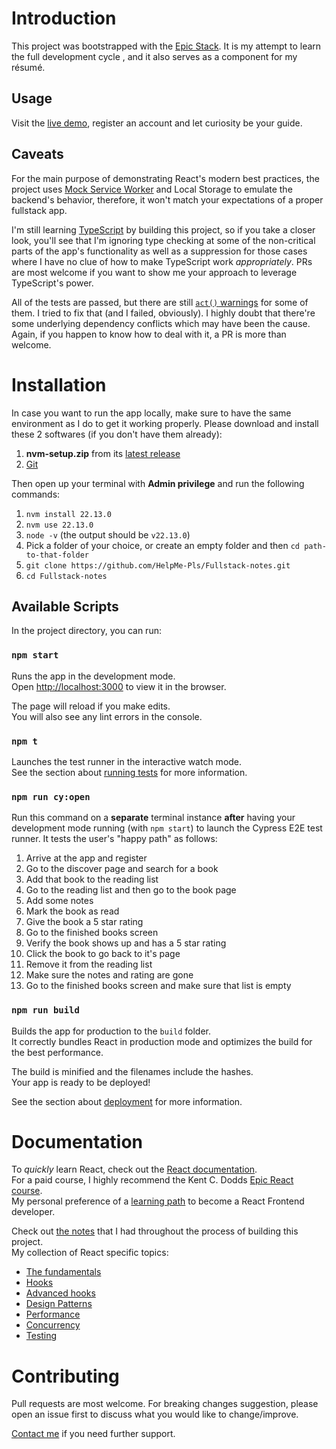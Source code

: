 # Introduction
This project was bootstrapped with the [Epic Stack](https://github.com/epicweb-dev/epic-stack). It is my attempt to learn the full development cycle , and it also serves as a component for my résumé.

## Usage
Visit the [live demo](https://bukshelf.netlify.app), register an account and let curiosity be your guide.

## Caveats
For the main purpose of demonstrating React's modern best practices, the project uses [Mock Service Worker](https://mswjs.io) and Local Storage to emulate the backend's behavior, therefore, it won't match your expectations of a proper fullstack app.

I'm still learning [TypeScript](https://react-typescript-cheatsheet.netlify.app/docs/basic/setup/) by building this project, so if you take a closer look, you'll see that I'm ignoring type checking at some of the non-critical parts of the app's functionality as well as a suppression for those cases where I have no clue of how to make TypeScript work *appropriately*. PRs are most welcome if you want to show me your approach to leverage TypeScript's power.

All of the tests are passed, but there are still [`act()` warnings](https://reactjs.org/docs/test-utils.html#act) for some of them. I tried to fix that (and I failed, obviously).
I highly doubt that there're some underlying dependency conflicts which may have been the cause. Again, if you happen to know how to deal with it, a PR is more than welcome.

# Installation
In case you want to run the app locally, make sure to have the same environment as I do to get it working properly. Please download and install these 2 softwares (if you don't have them already):
1.  **nvm-setup.zip** from its [latest release](https://github.com/coreybutler/nvm-windows/releases)
2.  [Git](https://git-scm.com/downloads)

Then open up your terminal with **Admin privilege** and run the following commands:
1. `nvm install 22.13.0` 
2. `nvm use 22.13.0` 
3. `node -v` (the output should be `v22.13.0`)
4. Pick a folder of your choice, or create an empty folder and then `cd path-to-that-folder`
5. `git clone https://github.com/HelpMe-Pls/Fullstack-notes.git`
6. `cd Fullstack-notes`

## Available Scripts
In the project directory, you can run:

### `npm start`
Runs the app in the development mode.\
Open [http://localhost:3000](http://localhost:3000) to view it in the browser.

The page will reload if you make edits.\
You will also see any lint errors in the console.

### `npm t`
Launches the test runner in the interactive watch mode.\
See the section about [running tests](https://facebook.github.io/create-react-app/docs/running-tests) for more information.

### `npm run cy:open`
Run this command on a **separate** terminal instance **after** having your development mode running (with `npm start`) to launch the Cypress E2E test runner. It tests the user's "happy path" as follows:

1. Arrive at the app and register
2. Go to the discover page and search for a book
3. Add that book to the reading list
4. Go to the reading list and then go to the book page
5. Add some notes
6. Mark the book as read
7. Give the book a 5 star rating
8. Go to the finished books screen
9. Verify the book shows up and has a 5 star rating
10. Click the book to go back to it's page
11. Remove it from the reading list
12. Make sure the notes and rating are gone
13. Go to the finished books screen and make sure that list is empty

### `npm run build`
Builds the app for production to the `build` folder.\
It correctly bundles React in production mode and optimizes the build for the best performance.

The build is minified and the filenames include the hashes.\
Your app is ready to be deployed!

See the section about [deployment](https://facebook.github.io/create-react-app/docs/deployment) for more information.


# Documentation
To *quickly* learn React, check out the [React documentation](https://beta.reactjs.org/learn).\
For a paid course, I highly recommend the Kent C. Dodds [Epic React course](https://epicreact.dev).\
My personal preference of a [learning path](https://www.reactiflux.com/learning) to become a React Frontend developer.

Check out [the notes](https://github.com/HelpMe-Pls/bookshelf/blob/master/WIL.md) that I had throughout the process of building this project.\
My collection of React specific topics:

- [The fundamentals](https://github.com/HelpMe-Pls/react-fundamentals/blob/master/README.md)
- [Hooks](https://github.com/HelpMe-Pls/react-hooks/blob/master/README.md)
- [Advanced hooks](https://github.com/HelpMe-Pls/advanced-react-hooks/blob/master/README.md)
- [Design Patterns](https://github.com/HelpMe-Pls/advanced-react-patterns/blob/master/README.md)
- [Performance](https://github.com/HelpMe-Pls/react-performance/blob/master/README.md)
- [Concurrency](https://github.com/HelpMe-Pls/react-suspense/blob/master/README.md)
- [Testing](https://github.com/HelpMe-Pls/testing-react-apps/blob/master/README.md)

# Contributing
Pull requests are most welcome. For breaking changes suggestion, please open an issue first to discuss what you would like to change/improve.

[Contact me](https://www.facebook.com/messages/t/100005341874318) if you need further support.